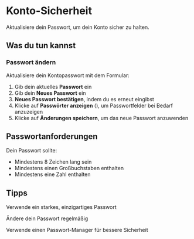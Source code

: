 # Konto-Sicherheit

Aktualisiere dein Passwort, um dein Konto sicher zu halten.

## Was du tun kannst

### Passwort ändern
Aktualisiere dein Kontopasswort mit dem Formular:
1. Gib dein aktuelles **Passwort** ein
2. Gib dein **Neues Passwort** ein
3. **Neues Passwort bestätigen**, indem du es erneut eingibst
4. Klicke auf **Passwörter anzeigen** (<Icon name="Eye" />), um Passwortfelder bei Bedarf anzuzeigen
5. Klicke auf **Änderungen speichern**, um das neue Passwort anzuwenden

## Passwortanforderungen

Dein Passwort sollte:
- Mindestens 8 Zeichen lang sein
- Mindestens einen Großbuchstaben enthalten
- Mindestens eine Zahl enthalten

## Tipps

<Tip>Verwende ein starkes, einzigartiges Passwort</Tip>

<Tip>Ändere dein Passwort regelmäßig</Tip>

<Tip>Verwende einen Passwort-Manager für bessere Sicherheit</Tip>